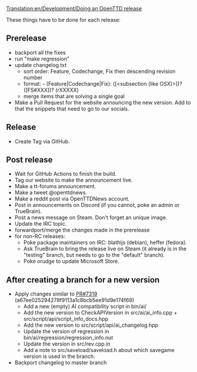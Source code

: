 [[Translation:en/Development/Doing an OpenTTD release]]
{{en/Development/Navigation}}

These things have to be done for each release:

==Prerelease==
* backport all the fixes
* run "make regression"
* update changelog.txt
** sort order: Feature, Codechange, Fix then descending revision number
** format: - (Feature|Codechange|Fix): ([<subsection (like OSX)>])? <message> ([FS#XXX])? (rXXXXX)
** merge items that are solving a single goal
* Make a Pull Request for the website announcing the new version. Add to that the snippets that need to go to our socials.

==Release==
* Create Tag via GitHub.

==Post release==
* Wait for GitHub Actions to finish the build.
* Tag our website to make the announcement live.
* Make a tt-forums announcement.
* Make a tweet @openttdnews.
* Make a reddit post via OpenTTDNews account.
* Post in announcements on Discord (if you cannot, poke an admin or TrueBrain).
* Post a news message on Steam. Don't forget an unique image.
* Update the IRC topic.
* forwardport/merge the changes made in the prerelease
* for non-RC releases:
** Poke package maintainers on IRC: blathijs (debian), heffer (fedora).
** Ask TrueBrain to bring the release live on Steam (it already is in the "testing" branch, but needs to go to the "default" branch).
** Poke orudge to update Microsoft Store.


==After creating a branch for a new version==
* Apply changes similar to [https://github.com/OpenTTD/OpenTTD/pull/7319 PR#7319] (a67ee025294278f9113a1c8bcb5ee91d9e174f69)
** Add a new (empty) AI compatibility script in bin/ai/
** Add the new version to CheckAPIVersion in src/ai/ai_info.cpp + src/script/api/script_info_docs.hpp
** Add the new version to src/script/api/ai_changelog.hpp
** Update the version of regression in bin/ai/regression/regression_info.nut
** Update the version in src/rev.cpp.in
** Add a note to src/saveload/saveload.h about which savegame version is used in the branch.
* Backport changelog to master branch


